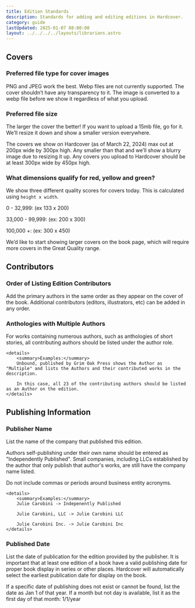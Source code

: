 ```yaml
---
title: Edition Standards
description: Standards for adding and editing editions in Hardcover.
category: guide
lastUpdated: 2025-01-07 08:00:00
layout: ../../../../layouts/librarians.astro
---
```



## Covers
### Preferred file type for cover images
PNG and JPEG work the best. Webp files are not currently supported. The cover shouldn’t have any transparency to it. The image is converted to a webp file before we show it regardless of what you upload.

### Preferred file size
The larger the cover the better! If you want to upload a 15mb file, go for it. We’ll resize it down and show a smaller version everywhere.

The covers we show on Hardcover (as of March 22, 2024) max out at 200px wide by 300px high. Any smaller than that and we’ll show a blurry image due to resizing it up. Any covers you upload to Hardcover should be at least 300px wide by 450px high.

### What dimensions qualify for red, yellow and green?
We show three different quality scores for covers today. This is calculated using `height x width`.

0 - 32,999: <Badge text="Bad Quality" variant="danger" /> (ex 133 x 200)

33,000 - 99,999: <Badge text="Ok Quality" variant="caution" /> (ex: 200 x 300)

100,000 +: <Badge text="Good Quality" variant="success" /> (ex: 300 x 450)

We’d like to start showing larger covers on the book page, which will require more covers in the Great Quality range.

## Contributors
### Order of Listing Edition Contributors
Add the primary authors in the same order as they appear on the cover of the book. Additional contributors (editors, illustrators, etc) can be added in any order.

### Anthologies with Multiple Authors
For works containing numerous authors, such as anthologies of short stories, all contributing authors should be listed under the author role.

    <details>
        <summary>Examples:</summary>
        Unbound, published by Grim Oak Press shows the Author as "Multiple" and lists the Authors and their contributed works in the description.

        In this case, all 23 of the contributing authors should be listed as an Author on the edition.
    </details>

## Publishing Information
### Publisher Name
List the name of the company that published this edition.

Authors self-publishing under their own name should be entered as "Independently Published". Small companies, including LLCs established by the author that only publish that author's works, are still have the company name listed.

Do not include commas or periods around business entity acronyms.

    <details>
        <summary>Examples:</summary>
        Julie Carobini -> Indepenently Published

        Julie Carobini, LLC -> Julie Carobini LLC

        Julie Carobini Inc. -> Julie Carobini Inc
    </details>

### Published Date
List the date of publication for the edition provided by the publisher. It is important that at least one edition of a book have a valid publishing date for proper book display in series or other places. Hardcover will automatically select the earliest publication date for display on the book.

If a specific date of publishing does not exist or cannot be found, list the date as Jan 1 of that year. If a month but not day is available, list it as the first day of that month: 1/1/year


